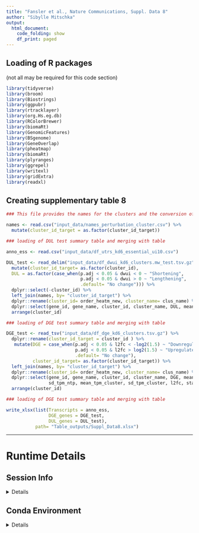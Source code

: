 ```yaml
---
title: "Fansler et al., Nature Communications, Suppl. Data 8"
author: "Sibylle Mitschka"
output: 
  html_document: 
    code_folding: show
    df_print: paged
---
```


## Loading of R packages 
(not all may be required for this code section)


```r

library(tidyverse)
library(broom)
library(Biostrings)
library(ggpubr)
library(rtracklayer)
library(org.Hs.eg.db)
library(RColorBrewer)
library(biomaRt)
library(GenomicFeatures)
library(BSgenome)
library(GeneOverlap)
library(pheatmap)
library(biomaRt)
library(plyranges)
library(ggrepel)
library(writexl)
library(gridExtra)
library(readxl)

```

## Creating supplementary table 8

```r
### This file provides the names for the clusters and the conversion of the primary cluster id to the final cluster id used in the paper.

names <- read.csv("input_data/names_perturbation_cluster.csv") %>% 
  mutate(cluster_id_target = as.factor(cluster_id_target))

### loading of DUL test summary table and merging with table

anno_ess <- read.csv("input_data/df_utrs_kd6_essential_ui10.csv")

DUL_test <- read_delim("input_data/df_dwui_kd6_clusters.mw_test.tsv.gz") %>% 
  mutate(cluster_id_target= as.factor(cluster_id), 
  DUL = as.factor(case_when(p.adj < 0.05 & dwui < 0 ~ "Shortening", 
                            p.adj < 0.05 & dwui > 0 ~ "Lengthening",
                            .default= "No change"))) %>%
  dplyr::select(-cluster_id) %>%
  left_join(names, by= "cluster_id_target") %>%
  dplyr::rename(cluster_id= order_heatm_new, cluster_name= clus_name) %>%
  dplyr::select(gene_id, gene_name, cluster_id, cluster_name, DUL, mean_tpm_ntp, sd_tpm_ntp, mean_tpm_cluster, sd_tpm_cluster, mean_wui_ntp, sd_wui_ntp, mean_wui_cluster, sd_wui_cluster, dwui, l2fc, statistic, p.value, p.adj) %>%
  arrange(cluster_id)

### loading of DGE test summary table and merging with table

DGE_test <- read_tsv("input_data/df_dge_kd6_clusters.tsv.gz") %>%      
  dplyr::rename(cluster_id_target = cluster_id ) %>%
   mutate(DGE = case_when(p.adj < 0.05 & l2fc < -log2(1.5) ~ "Downregulated", 
                          p.adj < 0.05 & l2fc > log2(1.5) ~ "Upregulated",
                          .default= "No change"),
          cluster_id_target= as.factor(cluster_id_target)) %>%
  left_join(names, by= "cluster_id_target") %>%
  dplyr::rename(cluster_id= order_heatm_new, cluster_name= clus_name) %>%
  dplyr::select(gene_id, gene_name, cluster_id, cluster_name, DGE, mean_tpm_ntp, 
                sd_tpm_ntp, mean_tpm_cluster, sd_tpm_cluster, l2fc, statistic, p.value, p.adj) %>%
  arrange(cluster_id)

### loading of DGE test summary table and merging with table

write_xlsx(list(Transcripts = anno_ess,
                DGE_genes = DGE_test,
                DUL_genes = DUL_test),
           path= "Table_outputs/Suppl_Data8.xlsx")

```


---

# Runtime Details
## Session Info
<details>
```r
sessionInfo()
```
</details>

## Conda Environment
<details>
```bash
if ! command -v conda &> /dev/null
then
  echo "Conda not detected."
elif [ -z "${CONDA_PREFIX}" ]
then
  echo "No active Conda environment."
else
  echo "## Conda Environment YAML"
  conda env export
fi
```
</details>


